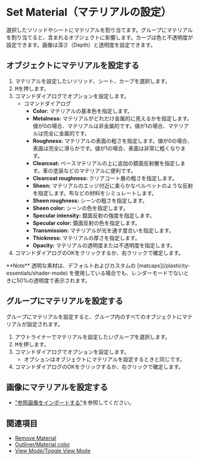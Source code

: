 
# Set Material（マテリアルの設定）

<Reference shortcut="M" command="Set Material" button="" />

選択したソリッドやシートにマテリアルを割り当てます。グループにマテリアルを割り当てると、含まれるオブジェクトに影響します。カーブは色と不透明度が設定できます。画像は深さ（Depth）と透明度を設定できます。

## オブジェクトにマテリアルを設定する

1. マテリアルを設定したいソリッド、シート、カーブを選択します。
2. <kbd>M</kbd>を押します。
3. コマンドダイアログでオプションを設定します。
    - <Kst>コマンドダイアログ</Kst>
        - **Color:** マテリアルの基本色を指定します。
        - **Metalness:** マテリアルがどれだけ金属的に見えるかを指定します。値が0の場合、マテリアルは非金属的です。値が1の場合、マテリアルは完全に金属的です。
        - **Roughness:** マテリアルの表面の粗さを指定します。値が0の場合、表面は完全に滑らかです。値が1の場合、表面は非常に粗くなります。
        - **Clearcoat:** ベースマテリアルの上に追加の鏡面反射層を指定します。車の塗装などのマテリアルに便利です。
        - **Clearcoat roughness:** クリアコート層の粗さを指定します。
        - **Sheen:** マテリアルのエッジ付近に柔らかなベルベットのような反射を指定します。布などの材料をシミュレートします。
        - **Sheen roughness:** シーンの粗さを指定します。
        - **Sheen color:** シーンの色を指定します。
        - **Specular intensity:** 鏡面反射の強度を指定します。
        - **Specular color:** 鏡面反射の色を指定します。
        - **Transmission:** マテリアルが光を通す度合いを指定します。
        - **Thickness:** マテリアルの厚さを指定します。
        - **Opacity:** マテリアルの透明度または不透明度を指定します。
4. コマンドダイアログのOKをクリックするか、右クリックで確定します。

<Callout type="info" emoji="🗒️">
**Note** 
透明な素材は、デフォルトおよびカスタムの [matcaps](/plasticity-essentials/shader-mode) を使用している場合でも、レンダーモードでないときに50%の透明度で表示されます。
</Callout>

## グループにマテリアルを設定する

グループにマテリアルを設定すると、グループ内のすべてのオブジェクトにマテリアルが設定されます。

1. アウトライナーでマテリアルを設定したいグループを選択します。
2. <kbd>M</kbd>を押します。
3. コマンドダイアログでオプションを設定します。
    - オプションはオブジェクトにマテリアルを設定するときと同じです。
4. コマンドダイアログのOKをクリックするか、右クリックで確定します。

## 画像にマテリアルを設定する

- ["参照画像をインポートする"](/plasticity-essentials/importing-reference-images)を参照してください。

## 関連項目
- [Remove Material](remove-material)
- [Outliner/Material color](/plasticity-essentials/outliner#material-color)
- [View Mode/Toggle View Mode](/plasticity-essentials/view-mode#toggle-view-mode)